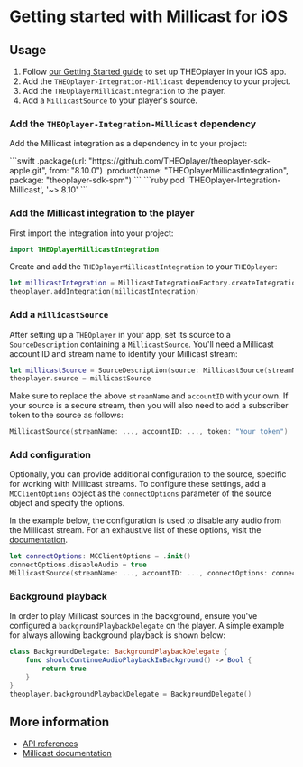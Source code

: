 # Getting started with Millicast for iOS


<Intro />

## Usage

1. Follow [our Getting Started guide](../../../getting-started/01-sdks/03-ios/00-getting-started.md)
   to set up THEOplayer in your iOS app.
2. Add the `THEOplayer-Integration-Millicast` dependency to your project.
3. Add the `THEOplayerMillicastIntegration` to the player.
4. Add a `MillicastSource` to your player's source.

### Add the `THEOplayer-Integration-Millicast` dependency

Add the Millicast integration as a dependency in to your project:

   <Tabs queryString="lang">
      <!-- prettier-ignore-start -->
      <TabItem value="spm" label="Swift Package Manager">
       ```swift
       .package(url: "https://github.com/THEOplayer/theoplayer-sdk-apple.git", from: "8.10.0")
       .product(name: "THEOplayerMillicastIntegration", package: "theoplayer-sdk-spm")
       ```
       </TabItem>
       <TabItem value="cocoapods" label="Cocoapods">
       ```ruby
       pod 'THEOplayer-Integration-Millicast', '~> 8.10'
       ```
       </TabItem>
       <!-- prettier-ignore-end -->
   </Tabs>

### Add the Millicast integration to the player

First import the integration into your project:

```swift
import THEOplayerMillicastIntegration
```

Create and add the `THEOplayerMillicastIntegration` to your `THEOplayer`:

```swift
let millicastIntegration = MillicastIntegrationFactory.createIntegration()
theoplayer.addIntegration(millicastIntegration)
```

### Add a `MillicastSource`

After setting up a `THEOplayer` in your app, set its source to a `SourceDescription` containing a `MillicastSource`.
You'll need a Millicast account ID and stream name to identify your Millicast stream:

```swift
let millicastSource = SourceDescription(source: MillicastSource(streamName: "multiview", accountID: "k9Mwad"))
theoplayer.source = millicastSource
```

Make sure to replace the above `streamName` and `accountID` with your own. If your source is a secure stream, then you will
also need to add a subscriber token to the source as follows:

```swift
MillicastSource(streamName: ..., accountID: ..., token: "Your token")
```

### Add configuration

Optionally, you can provide additional configuration to the source, specific for working with Millicast streams.
To configure these settings, add a `MCClientOptions` object as the `connectOptions` parameter of the source object
and specify the options.

In the example below, the configuration is used to disable any audio from the Millicast stream.
For an exhaustive list of these options, visit the [documentation](https://millicast.github.io/doc/latest/apple/documentation/millicastsdk/mcclientoptions).

```swift
let connectOptions: MCClientOptions = .init()
connectOptions.disableAudio = true
MillicastSource(streamName: ..., accountID: ..., connectOptions: connectOptions)
```

### Background playback

In order to play Millicast sources in the background, ensure you've configured a `backgroundPlaybackDelegate` on the player. A simple example for always allowing background playback is shown below:

```swift
class BackgroundDelegate: BackgroundPlaybackDelegate {
    func shouldContinueAudioPlaybackInBackground() -> Bool {
        return true
    }
}
theoplayer.backgroundPlaybackDelegate = BackgroundDelegate()
```

## More information

- [API references](pathname:///theoplayer/v8/api-reference/ios/Millicast/index.html)
- [Millicast documentation](https://docs.dolby.io/streaming-apis/docs/)
